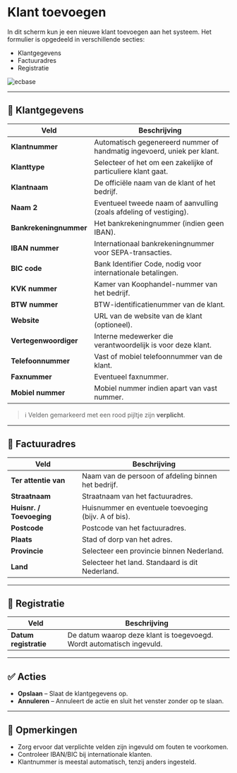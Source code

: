 # Klant toevoegen

In dit scherm kun je een nieuwe klant toevoegen aan het systeem. Het formulier is opgedeeld in verschillende secties:

- Klantgegevens
- Factuuradres
- Registratie

![ecbase](/images/klanten/klant_toevoegen.gif)

---

## 🔹 Klantgegevens

| Veld                   | Beschrijving                                                            |
| ---------------------- | ----------------------------------------------------------------------- |
| **Klantnummer**        | Automatisch gegenereerd nummer of handmatig ingevoerd, uniek per klant. |
| **Klanttype**          | Selecteer of het om een zakelijke of particuliere klant gaat.           |
| **Klantnaam**          | De officiële naam van de klant of het bedrijf.                          |
| **Naam 2**             | Eventueel tweede naam of aanvulling (zoals afdeling of vestiging).      |
| **Bankrekeningnummer** | Het bankrekeningnummer (indien geen IBAN).                              |
| **IBAN nummer**        | Internationaal bankrekeningnummer voor SEPA-transacties.                |
| **BIC code**           | Bank Identifier Code, nodig voor internationale betalingen.             |
| **KVK nummer**         | Kamer van Koophandel-nummer van het bedrijf.                            |
| **BTW nummer**         | BTW-identificatienummer van de klant.                                   |
| **Website**            | URL van de website van de klant (optioneel).                            |
| **Vertegenwoordiger**  | Interne medewerker die verantwoordelijk is voor deze klant.             |
| **Telefoonnummer**     | Vast of mobiel telefoonnummer van de klant.                             |
| **Faxnummer**          | Eventueel faxnummer.                                                    |
| **Mobiel nummer**      | Mobiel nummer indien apart van vast nummer.                             |

> ℹ️ Velden gemarkeerd met een rood pijltje zijn **verplicht**.

---

## 🧾 Factuuradres

| Veld                     | Beschrijving                                         |
| ------------------------ | ---------------------------------------------------- |
| **Ter attentie van**     | Naam van de persoon of afdeling binnen het bedrijf.  |
| **Straatnaam**           | Straatnaam van het factuuradres.                     |
| **Huisnr. / Toevoeging** | Huisnummer en eventuele toevoeging (bijv. A of bis). |
| **Postcode**             | Postcode van het factuuradres.                       |
| **Plaats**               | Stad of dorp van het adres.                          |
| **Provincie**            | Selecteer een provincie binnen Nederland.            |
| **Land**                 | Selecteer het land. Standaard is dit Nederland.      |

---

## 📅 Registratie

| Veld                  | Beschrijving                                                          |
| --------------------- | --------------------------------------------------------------------- |
| **Datum registratie** | De datum waarop deze klant is toegevoegd. Wordt automatisch ingevuld. |

---

## ✅ Acties

- **Opslaan** – Slaat de klantgegevens op.
- **Annuleren** – Annuleert de actie en sluit het venster zonder op te slaan.

---

## 📌 Opmerkingen

- Zorg ervoor dat verplichte velden zijn ingevuld om fouten te voorkomen.
- Controleer IBAN/BIC bij internationale klanten.
- Klantnummer is meestal automatisch, tenzij anders ingesteld.
